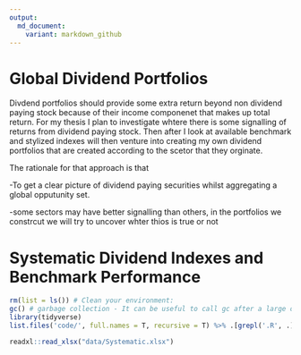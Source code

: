 ```yaml
---
output:
  md_document:
    variant: markdown_github
---
```


# Global Dividend Portfolios

Divdend portfolios should provide some extra return beyond non dividend paying stock because of their income componenet that makes up total return. For my thesis I plan to investigate whtere there is some signalling of returns from dividend paying stock. Then after I look at available benchmark and stylized indexes will then venture into creating my own dividend portfolios that are created according to the scetor that they orginate. 

The rationale for that approach is that 

-To get a clear picture of dividend paying securities whilst aggregating a global opputunity set.

-some sectors may have better signalling than others, in the portfolios we constrcut we will try to uncover whter thios is true or not

# Systematic Dividend Indexes and Benchmark Performance

```r

rm(list = ls()) # Clean your environment:
gc() # garbage collection - It can be useful to call gc after a large object has been removed, as this may prompt R to return memory to the operating system.
library(tidyverse)
list.files('code/', full.names = T, recursive = T) %>% .[grepl('.R', .)] %>% as.list() %>% walk(~source(.))

readxl::read_xlsx("data/Systematic.xlsx")
```


